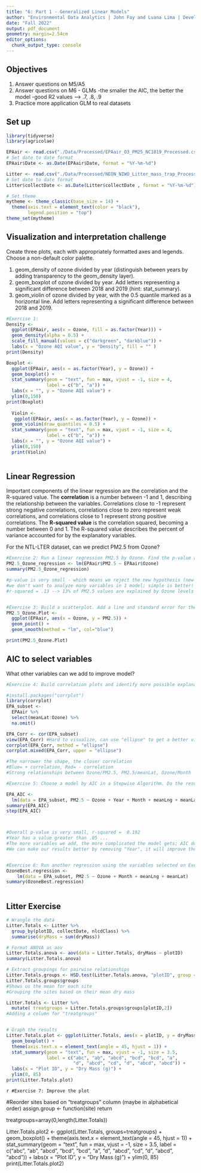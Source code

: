 ```yaml
---
title: "6: Part 1 - Generalized Linear Models"
author: "Environmental Data Analytics | John Fay and Luana Lima | Developed by Kateri Salk"
date: "Fall 2022"
output: pdf_document
geometry: margin=2.54cm
editor_options: 
  chunk_output_type: console
---
```


## Objectives
1. Answer questions on M5/A5
2. Answer questions on M6 - GLMs
  -the smaller the AIC, the better the model
  -good R2 values --> .7, .8, .9 
3. Practice more application GLM to real datasets


## Set up
```r
library(tidyverse)
library(agricolae)   

EPAair <- read.csv("./Data/Processed/EPAair_O3_PM25_NC1819_Processed.csv", stringsAsFactors = TRUE)
# Set date to date format
EPAair$Date <- as.Date(EPAair$Date, format = "%Y-%m-%d")

Litter <- read.csv("./Data/Processed/NEON_NIWO_Litter_mass_trap_Processed.csv", stringsAsFactors = TRUE)
# Set date to date format
Litter$collectDate <- as.Date(Litter$collectDate , format = "%Y-%m-%d")

# Set theme
mytheme <- theme_classic(base_size = 14) +
  theme(axis.text = element_text(color = "black"), 
        legend.position = "top")
theme_set(mytheme)
```



## Visualization and interpretation challenge

Create three plots, each with appropriately formatted axes and legends. Choose a non-default color palette.

1. geom_density of ozone divided by year (distinguish between years by adding transparency to the geom_density layer).
2. geom_boxplot of ozone divided by year. Add letters representing a significant difference between 2018 and 2019 (hint: stat_summary). 
3. geom_violin of ozone divided by year, with the 0.5 quantile marked as a horizontal line. Add letters representing a significant difference between 2018 and 2019. 

```r
#Exercise 1:
Density <-
  ggplot(EPAair, aes(x = Ozone, fill = as.factor(Year))) +
  geom_density(alpha = 0.5) +
  scale_fill_manual(values = c("darkgreen", "darkblue")) +
  labs(x = "Ozone AQI value", y = "Density", fill = "" )
print(Density)

Boxplot <-
  ggplot(EPAair, aes(x = as.factor(Year), y = Ozone)) +
  geom_boxplot() +
  stat_summary(geom = "text", fun = max, vjust = -1, size = 4,
               label = c("b", "a")) + 
  labs(x = "", y = "Ozone AQI value") +
  ylim(0,150)
print(Boxplot)
  
  Violin <-
   ggplot(EPAair, aes(x = as.factor(Year), y = Ozone)) +
  geom_violin(draw_quantiles = 0.5) +
  stat_summary(geom = "text", fun = max, vjust = -1, size = 4,
               label = c("b", "a")) +
  labs(x = "", y = "Ozone AQI value") +
  ylim(0,150)
  print(Violin)
  
```

## Linear Regression

Important components of the linear regression are the correlation and the R-squared value. The **correlation** is a number between -1 and 1, describing the relationship between the variables. Correlations close to -1 represent strong negative correlations, correlations close to zero represent weak correlations, and correlations close to 1 represent strong positive correlations. The **R-squared value** is the correlation squared, becoming a number between 0 and 1. The R-squared value describes the percent of variance accounted for by the explanatory variables. 

For the NTL-LTER dataset, can we predict PM2.5 from Ozone?

```r

#Exercise 2: Run a linear regression PM2.5 by Ozone. Find the p-value and R-squared value. 
PM2.5_Ozone_regression <- lm(EPAair$PM2.5 ~ EPAair$Ozone)
summary(PM2.5_Ozone_regression)

#p-value is very small - which means we reject the new hypothesis (new hypothesis=there is no relationship)
#we don't want to analyze many variables in 1 model; simple is better!
#r-squared = .13 --> 13% of PM2.5 values are explained by Ozone levels


#Exercise 3: Build a scatterplot. Add a line and standard error for the linear regression. Add the regression equation to the plot
PM2.5_Ozone.Plot <-
  ggplot(EPAair, aes(x = Ozone, y = PM2.5)) +
  geom_point() +
  geom_smooth(method = "lm", col="blue")

print(PM2.5_Ozone.Plot)

```


## AIC to select variables

What other variables can we add to improve model?

```r

#Exercise 4: Build correlation plots and identify more possible explanatory variables to add to the regression.

#install.packages("corrplot")
library(corrplot)
EPA_subset <-
  EPAair %>%
  select(meanLat:Ozone) %>%
  na.omit() 

EPA_Corr <- cor(EPA_subset)
view(EPA_Corr) #Hard to visualize, can use "ellipse" to get a better visualization
corrplot(EPA_Corr, method = "ellipse")
corrplot.mixed(EPA_Corr, upper = "ellipse")

#The narrower the shape, the closer correlation
#Blue= + correlation, Red= - correlation
#Strong relationships between Ozone/PM2.5, PM2.5/meanLat, Ozone/Month

#Exercise 5: Choose a model by AIC in a Stepwise Algorithm. Do the results from AIC match the variables you selected on Exercise 4?

EPA_AIC <-
  lm(data = EPA_subset, PM2.5 ~ Ozone + Year + Month + meanLng + meanLat)
summary(EPA_AIC)
step(EPA_AIC)



#Overall p-value is very small, r-squared =  0.192
#Year has a value greater than .05 ...
#The more variables we add, the more complicated the model gets; AIC does the scale for us, "is it worth adding another variable to this model"
#We can make our results better by removing "Year", it will improve the AIC value


#Exercise 6: Run another regression using the variables selected on Exercise 6. Compare r-squared value with the one from Exercise 5. 
OzoneBest.regression <-
    lm(data = EPA_subset, PM2.5 ~ Ozone + Month + meanLng + meanLat)
summary(OzoneBest.regression)
  
```



## Litter Exercise

```r
# Wrangle the data
Litter.Totals <- Litter %>%
  group_by(plotID, collectDate, nlcdClass) %>%
  summarise(dryMass = sum(dryMass))

# Format ANOVA as aov
Litter.Totals.anova <- aov(data = Litter.Totals, dryMass ~ plotID)
summary(Litter.Totals.anova)

# Extract groupings for pairwise relationships
Litter.Totals.groups <- HSD.test(Litter.Totals.anova, "plotID", group = TRUE)
Litter.Totals.groups$groups
#Shows us the mean for each site
#Grouping the sites based on their mean dry mass

Litter.Totals <- Litter %>%
  mutate( treatgroups = Litter.Totals.groups$groups[plotID,2])
#Adding a column for "treatgroups"


# Graph the results
Litter.Totals.plot <- ggplot(Litter.Totals, aes(x = plotID, y = dryMass)) +
  geom_boxplot() +
  theme(axis.text.x = element_text(angle = 45, hjust = 1)) +
  stat_summary(geom = "text", fun = max, vjust = -1, size = 3.5,
               label = c("abc", "ab", "abcd", "bcd", "bcd", "a", 
                         "d", "abcd", "cd", "d", "abcd", "abcd")) +
  labs(x = "Plot ID", y = "Dry Mass (g)") +
  ylim(0, 85)
print(Litter.Totals.plot)

```

```r
#Exercise 7: Improve the plot```

#Reorder sites based on "treatgroups" column (maybe in alphabetical order)
assign.group <- function(site)
  return

treatgroups=array(0,length(Litter.Totals))

Litter.Totals.plot2 <- ggplot(Litter.Totals, groups=treatgroups) +
  geom_boxplot() +
  theme(axis.text.x = element_text(angle = 45, hjust = 1)) +
  stat_summary(geom = "text", fun = max, vjust = -1, size = 3.5,
               label = c("abc", "ab", "abcd", "bcd", "bcd", "a", 
                         "d", "abcd", "cd", "d", "abcd", "abcd")) +
  labs(x = "Plot ID", y = "Dry Mass (g)") +
  ylim(0, 85)
print(Litter.Totals.plot2)

